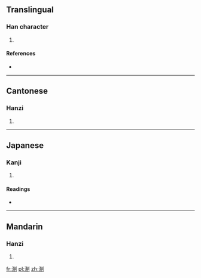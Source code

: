 ==Translingual==

===Han character===
{{Han char|rn=85|rad=水|as=08|sn=11|four=3210<sub>0</sub>|canj=水竹月弓 (EHBN)}}

# {{defn|Han|sort=水08}}

====References====
* {{Han ref|kx=0630.040|dkj=17646|dj=1032.060|hdz=31651.040|uh=6DDB|ud=28123|bh=D5F4|bd=54772}}

----

==Cantonese==

===Hanzi===
{{yue-hanzi|jyut=|y=jit3}}

# {{defn|lang=yue|sort=水08}}

----

==Japanese==

===Kanji===
{{ja-kanji|grade=|rs=水08}}

# {{defn|lang=ja|sort=水08}}

====Readings====
* {{ja-readings|on=[[せい]] (sei), [[せつ]] (setsu), [[せち]] (sechi)|kun=}}

----

==Mandarin==

===Hanzi===
{{cmn-hanzi|pin=[[zhè]] ([[zhe4]]), [[zhì]] ([[zhi4]])|wg=che<sup>4</sup>, chih<sup>4</sup>}}

# {{defn|lang=cmn|sort=水08}}

[[fr:淛]]
[[pl:淛]]
[[zh:淛]]